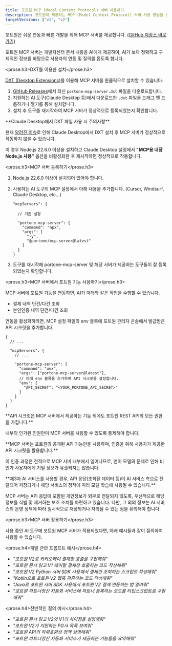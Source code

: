 ```yaml
---
title: 포트원 MCP (Model Context Protocol) 서버 사용하기
description: 포트원이 제공하는 MCP (Model Context Protocol) 서버 사용 방법을 안내합니다.
targetVersions: ["v1", "v2"]
---
```



포트원은 쉬운 연동과 빠른 개발을 위해 MCP 서버를 제공합니다. [(GitHub 저장소 바로가기)](https://github.com/portone-io/mcp-server)

포트원 MCP 서버는 개발자센터 문서 내용을 AI에게 제공하여,
AI가 보다 정확하고 구체적인 정보를 바탕으로 사용자의 연동 및 질의를 돕도록 합니다.

<prose.h3>DXT를 이용한 설치</prose.h3>

[DXT (Desktop Extensions)](https://github.com/anthropics/dxt)를 이용해 MCP 서버를 원클릭으로 설치할 수 있습니다.

1. [GitHub Releases](https://github.com/portone-io/mcp-server/releases)에서 최신 `portone-mcp-server.dxt` 파일을 다운로드합니다.
2. 지원하는 AI 도구(Claude Desktop 등)에서 다운로드한 `.dxt` 파일을 드래그 앤 드롭하거나 열기를 통해 설치합니다.
3. 설치 후 도구를 재시작하여 MCP 서버가 정상적으로 등록되었는지 확인합니다.

<Hint style="warning">
  **Claude Desktop에서 DXT 파일 사용 시 주의사항**

  현재 [알려진 이슈](https://github.com/anthropics/dxt/issues/45)로 인해 Claude Desktop에서 DXT 설치 후 MCP 서버가 정상적으로 작동하지 않을 수 있습니다.

  이 경우 Node.js 22.6.0 이상을 설치하고 Claude Desktop 설정에서 **"MCP용 내장 Node.js 사용"** 옵션을 비활성화한 후 재시작하면 정상적으로 작동합니다.
</Hint>

<prose.h3>MCP 서버 등록하기</prose.h3>

1. Node.js 22.6.0 이상이 설치되어 있어야 합니다.

2. 사용하는 AI 도구의 MCP 설정에서 아래 내용을 추가합니다. (Cursor, Windsurf, Claude Desktop, etc...)

   ```jsonc
   "mcpServers": {

     // 기존 설정

     "portone-mcp-server": {
       "command": "npx",
       "args": [
         "-y",
         "@portone/mcp-server@latest"
       ]
     }
   }
   ```

3. 도구를 재시작해 portone-mcp-server 및 해당 서버가 제공하는 도구들이 잘 등록되었는지 확인합니다.

<prose.h3>MCP 서버에서 포트원 기능 사용하기</prose.h3>

MCP 서버에 포트원 기능을 연동하면, AI가 아래와 같은 작업을 수행할 수 있습니다.

- 결제 내역 단건/다건 조회
- 본인인증 내역 단건/다건 조회

연동을 활성화하려면, MCP 설정 파일의 env 블록에 포트원 관리자 콘솔에서 발급받은 API 시크릿을 추가합니다.

```jsonc
{
  // ...

  "mcpServers": {
    // ...

    "portone-mcp-server": {
      "command": "uvx",
      "args": ["portone-mcp-server@latest"],
      // 아래 env 블록을 추가하여 API 시크릿을 설정합니다.
      "env": {
        "API_SECRET": "<YOUR_PORTONE_API_SECRET>"
      }
    }
  }
}
```

<Hint style="warning">
  **API 시크릿은 MCP 서버에서 제공하는 기능 외에도 포트원 REST API의 모든 권한을 가집니다.**

  내부의 인가된 인원만이 MCP 서버를 사용할 수 있도록 통제해야 합니다.
</Hint>

<Hint style="warning">
  **MCP 서버는 포트원의 공개된 API 기능만을 사용하며, 인증을 위해 사용자가 제공한 API 시크릿을 활용합니다.**

  이 인증 과정은 전적으로 MCP 서버 내부에서 일어나므로, 언어 모델의 문제로 인해 비인가 사용자에게 기밀 정보가 유출되지는 않습니다.
</Hint>

<Hint style="warning">
  **제3자 AI 서비스를 사용할 경우, API 응답(조회된 데이터 등)이 AI 서비스 측으로 전달되어 저장되거나 해당 서비스의 정책에 따라 모델 학습에 사용될 수 있습니다.**

  MCP 서버는 API 응답에 포함된 개인정보가 외부로 전달되지 않도록, 우선적으로 해당 정보를 식별 및 제거하는 보호 조치를 마련하고 있습니다.
  다만, 그 외의 정보는 AI 서비스의 운영 정책에 따라 일시적으로 저장되거나 처리될 수 있는 점을 유의해야 합니다.
</Hint>

<prose.h3>MCP 서버 활용하기</prose.h3>

사용 중인 AI 도구에 포트원 MCP 서버가 적용되었다면, 아래 예시들과 같이 질의하여 사용할 수 있습니다.

<prose.h4>개발 관련 프롬프트 예시</prose.h4>

- _"포트원 V2로 카카오페이 결제창 호출을 구현해줘"_
- _"포트원 문서 읽고 V1 페이팔 결제창 호출하는 코드 작성해줘"_
- _"포트원 V2 Python 서버 SDK 사용해서 결제건 조회하는 스크립트 작성해줘"_
- _"Kotlin으로 포트원 V2 웹훅 검증하는 코드 작성해줘"_
- _"Java로 포트원 서버 SDK 사용해서 포트원 V2 결제 연동하는 법 알려줘"_
- _"포트원 파트너정산 자동화 서비스에 파트너 등록하는 코드를 타입스크립트로 구현해줘"_

<prose.h4>전반적인 질의 예시</prose.h4>

- _"포트원 문서 읽고 V2와 V1의 차이점을 설명해줘"_
- _"포트원 V2가 지원하는 PG사 목록 보여줘"_
- _"포트원 API의 하위호환성 정책 설명해줘"_
- _"포트원 파트너정산 자동화 서비스가 제공하는 기능들을 요약해줘"_
